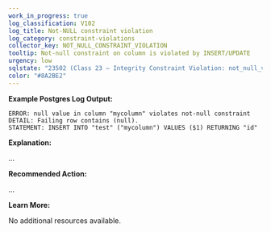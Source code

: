 ```yaml
---
work_in_progress: true
log_classification: V102
log_title: Not-NULL constraint violation
log_category: constraint-violations
collector_key: NOT_NULL_CONSTRAINT_VIOLATION
tooltip: Not-null constraint on column is violated by INSERT/UPDATE
urgency: low
sqlstate: "23502 (Class 23 — Integrity Constraint Violation: not_null_violation)"
color: "#8A2BE2"
---
```


**Example Postgres Log Output:**

```
ERROR: null value in column "mycolumn" violates not-null constraint
DETAIL: Failing row contains (null).
STATEMENT: INSERT INTO "test" ("mycolumn") VALUES ($1) RETURNING "id"
```

**Explanation:**

...

**Recommended Action:**

...

**Learn More:**

No additional resources available.
